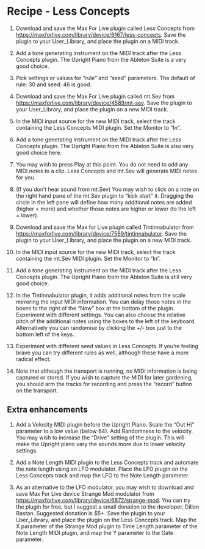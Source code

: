 # Recipe - Less Concepts

1.  Download and save the Max For Live plugin called Less Concepts from <https://maxforlive.com/library/device/6167/less-concepts>. Save the plugin to your User_Library, and place the plugin on a MIDI track.

2.  Add a tone generating instrument on the MIDI track after the Less Concepts plugin. The Upright Piano from the Ableton Suite is a very good choice.

3.  Pick settings or values for "rule" and "seed" parameters. The default of rule: 30 and seed: 46 is good.

4.  Download and save the Max For Live plugin called mt.Sev from <https://maxforlive.com/library/device/4589/mt-sev>. Save the plugin to your User_Library, and place the plugin on a new MIDI track.

5.  In the MIDI input source for the new MIDI track, select the track containing the Less Concepts MIDI plugin. Set the Monitor to "In".

6.  Add a tone generating instrument on the MIDI track after the Less Concepts plugin. The Upright Piano from the Ableton Suite is also very good choice here.

7.  You may wish to press Play at this point. You do not need to add any MIDI notes to a clip. Less Concepts and mt.Sev will generate MIDI notes for you.

8.  (If you don't hear sound from mt.Sev) You may wish to click on a note on the right hand pane of the mt.Sev plugin to "kick start" it. Dragging the circle in the left pane will define how many additional notes are added (higher = more) and whether those notes are higher or lower (to the left = lower).

9.  Download and save the Max for Live plugin called Tintinnabulator from <https://maxforlive.com/library/device/7569/tintinnabulator>. Save the plugin to your User_Library, and place the plugin on a new MIDI track.

10. In the MIDI input source for the new MIDI track, select the track containing the mt.Sev MIDI plugin. Set the Monitor to "In".

11. Add a tone generating instrument on the MIDI track after the Less Concepts plugin. The Upright Piano from the Ableton Suite is still very good choice.

12. In the Tintinnabulator plugin, it adds additional notes from the scale mirroring the input MIDI information. You can delay those notes in the boxes to the right of the "Now" box at the bottom of the plugin. Experiment with different settings. You can also choose the relative pitch of the additional notes using the boxes to the left of the keyboard. Alternatively you can randomise by clicking the +/- box just to the bottom left of the keys.

13. Experiment with different seed values in Less Concepts. If you're feeling brave you can try different rules as well, although these have a more radical effect.

14. Note that although the transport is running, no MIDI information is being captured or stored. If you wish to capture the MIDI for later gardening, you should arm the tracks for recording and press the "record" button on the transport.

## Extra enhancements

1.  Add a Velocity MIDI plugin before the Upright Piano. Scale the "Out Hi" parameter to a low value (below 64). Add Randomness to the velocity. You may wish to increase the "Drive" setting of the plugin. This will make the Upright piano vary the sounds more due to lower velocity settings.

2.  Add a Note Length MIDI plugin to the Less Concepts track and automate the note length using an LFO modulator. Place the LFO plugin on the Less Concepts track and map the LFO to the Note Length parameter.

3.  As an alternative to the LFO modulator, you may wish to download and save Max For Live device Strange Mod modulator from <https://maxforlive.com/library/device/6872/strange-mod>. You can try the plugin for free, but I suggest a small donation to the developer, Dillon Bastan. Suggested donation is \$5+. Save the plugin to your User_Library, and place the plugin on the Less Concepts track. Map the X parameter of the Strange Mod plugin to Time Length parameter of the Note Length MIDI plugin, and map the Y parameter to the Gate parameter.
